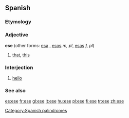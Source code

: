 {{see|ése}}
==Spanish==

===Etymology===
{{L.|es}} {{term|ipse}}

===Adjective===
'''ese''' {{m}} (other forms: [[esa]] {{f}}, [[esos]] ''m, pl'', [[esas]] ''f, pl'') {{context|demonstrative|lang=es}}

# [[that]], [[this]]

===Interjection===
{{infl|es|interjection}}

# {{colloquial|in [[Mexico]]}} [[hello]]

===See also===
{{Spanish pronoun}}

[[Category:Spanish palindromes]]

[[es:ese]]
[[fr:ese]]
[[gl:ese]]
[[it:ese]]
[[hu:ese]]
[[pl:ese]]
[[fi:ese]]
[[tr:ese]]
[[zh:ese]]
